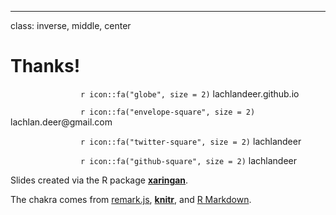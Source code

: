 ---
class: inverse, middle, center

# Thanks!

<div style="text-align:left">
<p style="text-indent: 8em;">`r icon::fa("globe", size = 2)` lachlandeer.github.io </p>
<p style="text-indent: 8em;">`r icon::fa("envelope-square", size = 2)` lachlan.deer@gmail.com </p>
<p style="text-indent: 8em;">`r icon::fa("twitter-square", size = 2)` lachlandeer </p>
<p style="text-indent: 8em;">`r icon::fa("github-square", size = 2)` lachlandeer </p>
</div>

Slides created via the R package [**xaringan**](https://github.com/yihui/xaringan).

The chakra comes from [remark.js](https://remarkjs.com), [**knitr**](http://yihui.name/knitr), and [R Markdown](https://rmarkdown.rstudio.com).